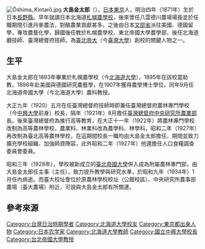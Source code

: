 [[File:Ōshima_Kintarō.jpg|thumb]]
{{japanese|大島金太郎|おおしま　きんたろう|Ōshima Kintarō|}}
'''大島金太郎'''（{{bd|1871年||1934年}}），[[日本|日本]][[東京|東京]]人，明治四年（1871年）生於日本[[長野縣|長野縣]]。早年就讀日本北海道[[札幌農學校|札幌農學校]]，後來曾任八雲德川農場場長並於任職期間引進丹麥農法，對酪農業貢獻甚多{{r|興}}。之後由日本[[文部省|文部省]]派往美國、德國留學，專攻農藝化學，歸國後任教於札幌農學校、東北帝國大學農學部，後任北海道廳技師、臺灣總督府技師{{r|興}}。為[[臺北帝大|臺北帝大]]（今[[臺灣大學|臺灣大學]]）創校的關鍵人物之一{{r|傳}}。

== 生平 ==
大島金太郎在1893年畢業於札幌農學校（今[[北海道大學|北海道大學]]），1895年在該校當助教，1898年赴美國與德國研究農藝學，在1907年獲得農學博士學位，同年9月任北海道帝國大學（今北海道大學）農科教授{{r|傳}}。

大正九年（1920）五月在任臺灣總督府技師時即兼任臺灣總督府農林專門學校（今[[中興大學|中興大學]]前身）校長{{r|興}}，隔年（1921年）8月擔任[[臺灣總督府中央研究所|臺灣總督府中央研究所]][[農業試驗所|農業部]]長{{r|傳}}。後來臺灣總督府為推行高等教育，在大正十一年（1922年）將農林專門學校改制為高等農林學校，農業科、林業科改為農學科、林學科，昭和二年（1927年）再改制為臺北高等農林學校，在這期間校長一職均由大島金太郎擔任，期間並致力擴充學校組織、加強師資陣容{{r|興}}，此外昭和二年（1927年）他還擔任人口食糧調查委員會委員{{r|傳}}。

昭和三年（1928年），學校被新成立的[[臺北帝國大學|臺北帝國大學]]併入成為附屬農林專門部，由大島金太郎任主事（主任），致力提升教學與研究水準，於昭和九年（1934年）1月任內病逝{{r|興}}。而臺大校址會位於原農林學校校址（公館校區）、中央研究所農事部農場（臺大農場）附近，可說與大島金太郎有所關連{{r|傳}}。

== 參考來源 ==
{{reflist|refs=
<ref name="傳">{{cite web |language=zh-tw |url=http://memory.ncl.edu.tw/tm_cgi/hypage.cgi?HYPAGE=toolbox_figure_detail.hpg&project_id=twpeop&dtd_id=15&subject_name=%e8%87%ba%e7%81%a3%e4%ba%ba%e7%89%a9%e8%aa%8c%281895%2d1945%29&subject_url=toolbox_figure.hpg&xml_id=0000292913&who=%e5%a4%a7%e5%b3%b6%e9%87%91%e5%a4%aa%e9%83%8e |title=臺灣歷史人物小傳--大島金太郎 |publisher=臺灣記憶 |date= |accessdate=2011-12-31 |archive-date=2017-01-09 |archive-url=https://web.archive.org/web/20170109232712/http://memory.ncl.edu.tw/tm_cgi/hypage.cgi?HYPAGE=toolbox_figure_detail.hpg&project_id=twpeop&dtd_id=15&subject_name=%e8%87%ba%e7%81%a3%e4%ba%ba%e7%89%a9%e8%aa%8c%281895%2d1945%29&subject_url=toolbox_figure.hpg&xml_id=0000292913&who=%e5%a4%a7%e5%b3%b6%e9%87%91%e5%a4%aa%e9%83%8e |dead-url=no }}</ref>
<ref name="興">{{cite web |language=zh-tw |url=http://archive.nchu.edu.tw/joomla/index.php?view=article&id=7 |title=國立中興大學興湖紀事：台灣總督府農林專門學校第二任大島金太郎校長(1920-1934) |publisher=興湖紀事 |date=2012-02-26 |accessdate=2014-01-03 |archive-date=2016-03-04 |archive-url=https://web.archive.org/web/20160304201340/http://archive.nchu.edu.tw/joomla/index.php?view=article&id=7 |dead-url=yes }}</ref>
}}

[[Category:台灣日治時期學者|Category:台灣日治時期學者]]
[[Category:北海道大學校友|Category:北海道大學校友]]
[[Category:東京都出身人物|Category:東京都出身人物]]
[[Category:日本农学家|Category:日本农学家]]
[[Category:北海道大學教師|Category:北海道大學教師]]
[[Category:國立中興大學校長|Category:國立中興大學校長]]
[[Category:台北帝國大學教授|Category:台北帝國大學教授]]